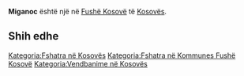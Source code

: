 {{Fshat në 
 | Emri                = Miganoc
 | EmriAlt                = 
 | NAME_SHORT_FORM=      
 | NAME_GENERIC=      
 | NAME_SORT_NAME_RO=      MIGANOC
 | FULL_NAME_RO = Miganoc
 | FULL_NAME_ND_RO=Miganoc
 | SORT_NAME_RG=MIGANOC
 | FULL_NAME_RG=Miganoc
 | FULL_NAME_ND_RG=Miganoc
 | SRP_NAME_SHORT_FORM=      
 | SRP_NAME_GENERIC=      
 | SRP_NAME_SORT_NAME_RO=      
 | SRP_FULL_NAME_RO = 
 | SRP_FULL_NAME_ND_RO=
 | SRP_SORT_NAME_RG=
 | SRP_FULL_NAME_RG=
 | SRP_FULL_NAME_ND_RG=
 | Emri (Rasa dhanore) = 
 | Figura              = 
 | Shteti              = Kosovo
 | Komuna              = Fushë Kosovë
 | Kodi postar         = 
 | Sipërfaqja          = 

 | Popullsia           = 

 | Regj. i popullsisë  = 
 | Dend. e popullsisë  = 
 | Faqja zyrtare       = 
 <!--- Koordinatat ----> 
 | Gjerësia            = 42.5875
 | Gjatësia            = 21.532222
 | Lartësia            = 
}}
'''Miganoc''' është një [[]] në [[Fushë Kosovë]] të [[Kosovës]].

<!-- == Gjeografia == -->
<!-- == Historia == -->
<!-- == Demografia == -->
== Shih edhe ==
{{Komuna Fushë Kosovë}}
{{Kosovo-Administrata-Cung}}

[[Kategoria:Fshatra në Kosovës]]
[[Kategoria:Fshatra në Kommunes Fushë Kosovë]]
[[Kategoria:Vendbanime në Kosovës]]